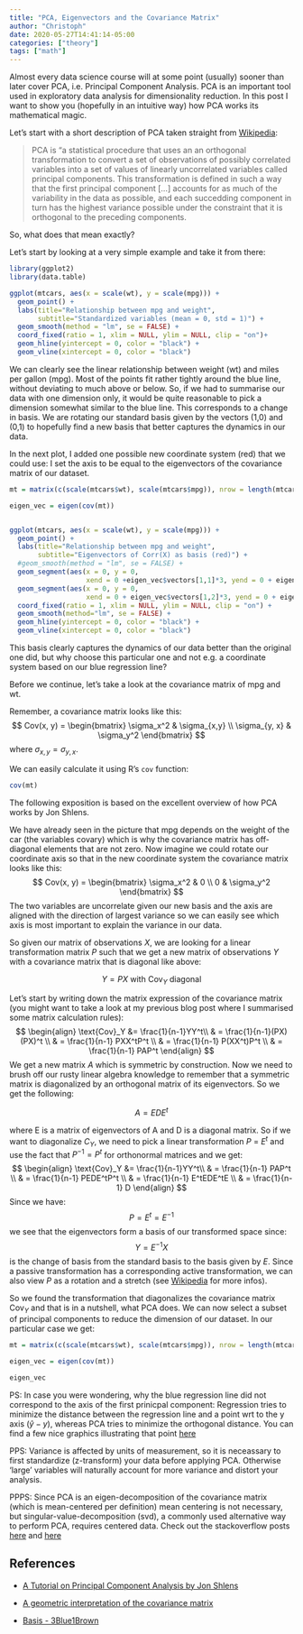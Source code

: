 ```yaml
---
title: "PCA, Eigenvectors and the Covariance Matrix"
author: "Christoph"
date: 2020-05-27T14:41:14-05:00
categories: ["theory"]
tags: ["math"]
---
```


Almost every data science course will at some point (usually) sooner than later cover PCA, i.e. Principal Component Analysis. PCA is an important tool used in exploratory data analysis for dimensionality reduction. In this post I want 
to show you (hopefully in an intuitive way) how PCA works its mathematical magic.

Let's start with a short description of PCA taken straight from [Wikipedia](https://en.wikipedia.org/wiki/Principal_component_analysis):

> PCA is "a statistical procedure that uses an an orthogonal transformation to convert a set of observations of possibly correlated variables into a set of values of linearly uncorrelated variables called principal components. This transformation is defined in such a way that the first principal component [...] accounts for as much of the variability in the data as possible, and each succedding component in turn has the highest variance possible under the constraint that it is orthogonal to the preceding components.

So, what does that mean exactly?

Let's start by looking at a very simple example and take it from there:

```r
library(ggplot2)
library(data.table)

ggplot(mtcars, aes(x = scale(wt), y = scale(mpg))) + 
  geom_point() +
  labs(title="Relationship between mpg and weight", 
       subtitle="Standardized variables (mean = 0, std = 1)") +
  geom_smooth(method = "lm", se = FALSE) +
  coord_fixed(ratio = 1, xlim = NULL, ylim = NULL, clip = "on")+
  geom_hline(yintercept = 0, color = "black") +
  geom_vline(xintercept = 0, color = "black")
```

We can clearly see the linear relationship between weight (wt) and miles per gallon (mpg). Most of the points fit rather tightly around the blue line, without deviating to much above or below. So, if we had to summarise our data with one dimension only, it would be quite reasonable to pick a dimension somewhat similar to the blue line. This corresponds to a change in basis. We are rotating our standard basis given by the vectors (1,0) and (0,1) to hopefully find a new basis that better captures the dynamics in our data.

In the next plot, I added one possible new coordinate system (red) that we could use: I set the axis to be equal to the eigenvectors of the covariance matrix of our dataset.

```r
mt = matrix(c(scale(mtcars$wt), scale(mtcars$mpg)), nrow = length(mtcars$mpg), ncol = 2)

eigen_vec = eigen(cov(mt))


ggplot(mtcars, aes(x = scale(wt), y = scale(mpg))) + 
  geom_point() +
  labs(title="Relationship between mpg and weight",
       subtitle="Eigenvectors of Corr(X) as basis (red)") +
  #geom_smooth(method = "lm", se = FALSE) +
  geom_segment(aes(x = 0, y = 0, 
                   xend = 0 +eigen_vec$vectors[1,1]*3, yend = 0 + eigen_vec$vectors[2,1]*3), arrow = arrow(length = unit(0.2, "cm")), color="red") +
  geom_segment(aes(x = 0, y = 0, 
                   xend = 0 + eigen_vec$vectors[1,2]*3, yend = 0 + eigen_vec$vectors[2,2]*3), arrow = arrow(length = unit(0.2, "cm")), color = "red")+
  coord_fixed(ratio = 1, xlim = NULL, ylim = NULL, clip = "on") + 
  geom_smooth(method="lm", se = FALSE) +
  geom_hline(yintercept = 0, color = "black") +
  geom_vline(xintercept = 0, color = "black")
```

This basis clearly captures the dynamics of our data better than the original one did, but why choose this particular one and not e.g. a coordinate system based on our blue regression line?

Before we continue, let's take a look at the covariance matrix of mpg and wt.

Remember, a covariance matrix looks like this:
$$
Cov(x, y) = 
            \begin{bmatrix}
                   \sigma_x^2 & \sigma_{x,y} \\
                   \sigma_{y, x} & \sigma_y^2
             \end{bmatrix}
$$
where $\sigma_{x,y}=\sigma_{y,x}$.

We can easily calculate it using R's `cov` function:
```r
cov(mt)
```

The following exposition is based on the excellent overview of how PCA works by Jon Shlens.

We have already seen in the picture that mpg depends on the weight of the car (the variables covary) which is why the covariance matrix has off-diagonal elements that are not zero. Now imagine we could rotate our coordinate axis so that in the new coordinate system the covariance matrix looks like this:
$$
Cov(x, y) = 
            \begin{bmatrix}
                   \sigma_x^2 & 0 \\
                   0 & \sigma_y^2
             \end{bmatrix}
$$
The two variables are uncorrelate given our new basis and the axis are aligned with the direction of largest variance so we can easily see which axis is most important to explain the variance in our data.

So given our matrix of observations $X$, we are looking for a linear transformation matrix $P$ such that we get a new matrix of observations $Y$ with a covariance matrix that is diagonal like above:

$$
Y = PX \text{ with } \text{Cov}_Y \text{ diagonal}
$$



Let's start by writing down the matrix expression of the covariance matrix (you might want to take a look at my previous blog post where I summarised some matrix calculation rules):
$$
\begin{align}
\text{Cov}_Y &= \frac{1}{n-1}YY^t\\
 & = \frac{1}{n-1}(PX)(PX)^t \\
 & = \frac{1}{n-1} PXX^tP^t \\
 & = \frac{1}{n-1} P(XX^t)P^t \\
 & = \frac{1}{n-1} PAP^t
\end{align}
$$
We get a new matrix $A$ which is symmetric by construction. Now we need to brush off our rusty linear algebra knowledge to remember that a symmetric matrix is diagonalized by an orthogonal matrix of its eigenvectors. So we get the following:

$$
A = EDE^t
$$

where E is a matrix of eigenvectors of A and D is a diagonal matrix. So if we want to diagonalize $C_Y$, we need to pick a linear transformation $P$ = $E^t$ and use the fact that $P^{-1}=P^t$ for orthonormal matrices and we get:
$$
\begin{align}
\text{Cov}_Y &= \frac{1}{n-1}YY^t\\
 & = \frac{1}{n-1} PAP^t \\
 & = \frac{1}{n-1} PEDE^tP^t \\
 & = \frac{1}{n-1} E^tEDE^tE \\
 & = \frac{1}{n-1} D
\end{align}
$$
Since we have:
$$
P = E^t = E^{-1}
$$
we see that the eigenvectors form a basis of our transformed space since:
$$
Y = E^{-1}X
$$
is the change of basis from the standard basis to the basis given by $E$. Since a passive transformation has a corresponding active transformation, we can also view $P$ as a rotation and a stretch (see [Wikipedia](https://en.wikipedia.org/wiki/Active_and_passive_transformation#Active_transformation) for more infos).

So we found the transformation that diagonalizes the covariance matrix $\text{Cov}_Y$ and that is in a nutshell, what PCA does. We can now select a subset of principal components to reduce the dimension of our dataset. In our particular case we get:

```r
mt = matrix(c(scale(mtcars$wt), scale(mtcars$mpg)), nrow = length(mtcars$mpg), ncol = 2)

eigen_vec = eigen(cov(mt))

eigen_vec
```


PS:
In case you were wondering, why the blue regression line did not correspond to the axis of the first prinicpal component: Regression tries to minimize the distance between the regression line and a point wrt to the y axis ($\hat{y} - y$), whereas PCA tries to minimize the orthogonal distance. You can find a few nice graphics illustrating that point [here](https://shankarmsy.github.io/posts/pca-vs-lr.html)

PPS:
Variance is affected by units of measurement, so it is neceassary to first standardize (z-transform) your data before applying PCA. Otherwise 'large' variables will naturally account for more variance and distort your analysis. 

PPPS: 
Since PCA is an eigen-decomposition of the covariance matrix (which is mean-centered per definition) mean centering is not necessary, but singular-value-decomposition (svd), a commonly used alternative way to perform PCA, requires centered data. Check out the stackoverflow posts [here](https://stats.stackexchange.com/questions/134282/relationship-between-svd-and-pca-how-to-use-svd-to-perform-pca) and [here](https://stats.stackexchange.com/questions/189822/how-does-centering-make-a-difference-in-pca-for-svd-and-eigen-decomposition)


## References

- [A Tutorial on Principal Component Analysis by Jon Shlens](https://www.cs.princeton.edu/picasso/mats/PCA-Tutorial-Intuition_jp.pdf)

- [A geometric interpretation of the covariance matrix](https://www.visiondummy.com/2014/04/geometric-interpretation-covariance-matrix/)

- [Basis - 3Blue1Brown](https://www.youtube.com/watch?v=P2LTAUO1TdA&list=PLZHQObOWTQDPD3MizzM2xVFitgF8hE_ab&index=13)
